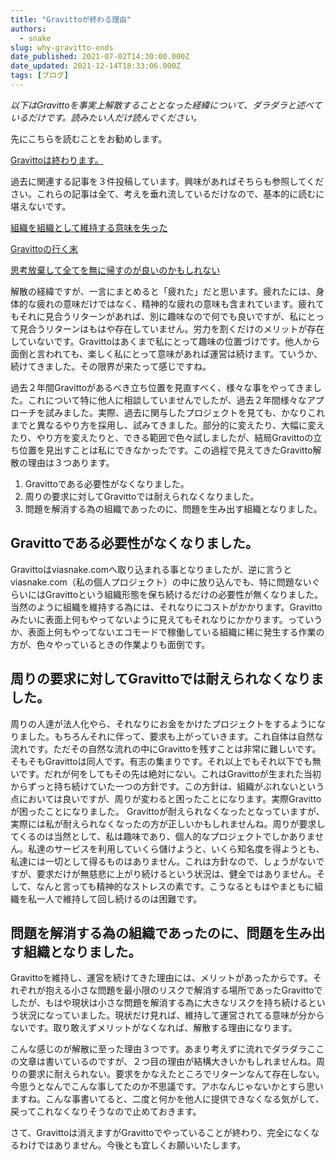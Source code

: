 ```yaml
---
title: "Gravittoが終わる理由"
authors:
  - snake
slug: why-gravitto-ends
date_published: 2021-07-02T14:30:00.000Z
date_updated: 2021-12-14T18:33:06.000Z
tags: [ブログ]
---
```


*以下はGravittoを事実上解散することとなった経緯について、ダラダラと述べているだけです。読みたい人だけ読んでください。*

先にこちらを読むことをお勧めします。

[Gravittoは終わります。](/gravitto-ends/)

過去に関連する記事を３件投稿しています。興味があればそちらも参照してください。これらの記事は全て、考えを垂れ流しているだけなので、基本的に読むに堪えないです。

[組織を組織として維持する意味を失った](/lost-meaning-of-keeping-an-organization-as-an-organization/)

[Gravittoの行く末](/the-future-of-gravitto/)

[思考放棄して全てを無に帰すのが良いのかもしれない](/maybe-its-better-to-just-give-up-thinking-and-let-it-all-go-to-nothing/)

解散の経緯ですが、一言にまとめると「疲れた」だと思います。疲れたには、身体的な疲れの意味だけではなく、精神的な疲れの意味も含まれています。疲れてもそれに見合うリターンがあれば、別に趣味なので何でも良いですが、私にとって見合うリターンはもはや存在していません。労力を割くだけのメリットが存在していないです。Gravittoはあくまで私にとって趣味の位置づけです。他人から面倒と言われても、楽しく私にとって意味があれば運営は続けます。ていうか、続けてきました。その限界が来たって感じですね。

過去２年間Gravittoがあるべき立ち位置を見直すべく、様々な事をやってきました。これについて特に他人に相談していませんでしたが、過去２年間様々なアプローチを試みました。実際、過去に関与したプロジェクトを見ても、かなりこれまでと異なるやり方を採用し、試みてきました。部分的に変えたり、大幅に変えたり、やり方を変えたりと、できる範囲で色々試しましたが、結局Gravittoの立ち位置を見出すことは私にできなかったです。この過程で見えてきたGravitto解散の理由は３つあります。

1. Gravittoである必要性がなくなりました。
2. 周りの要求に対してGravittoでは耐えられなくなりました。
3. 問題を解消する為の組織であったのに、問題を生み出す組織となりました。

## Gravittoである必要性がなくなりました。

Gravittoはviasnake.comへ取り込まれる事となりましたが、逆に言うとviasnake.com（私の個人プロジェクト）の中に放り込んでも、特に問題ないぐらいにはGravittoという組織形態を保ち続けるだけの必要性が無くなりました。当然のように組織を維持する為には、それなりにコストがかかります。Gravittoみたいに表面上何もやってないように見えてもそれなりにかかります。っていうか、表面上何もやってないエコモードで稼働している組織に稀に発生する作業の方が、色々やっているときの作業よりも面倒です。

## 周りの要求に対してGravittoでは耐えられなくなりました。

周りの人達が法人化やら、それなりにお金をかけたプロジェクトをするようになりました。もちろんそれに伴って、要求も上がっていきます。これ自体は自然な流れです。ただその自然な流れの中にGravittoを残すことは非常に難しいです。そもそもGravittoは同人です。有志の集まりです。それ以上でもそれ以下でも無いです。だれが何をしてもその先は絶対にない。これはGravittoが生まれた当初からずっと持ち続けていた一つの方針です。この方針は、組織がぶれないという点においては良いですが、周りが変わると困ったことになります。実際Gravittoが困ったことになりました。
Gravittoが耐えられなくなったとなっていますが、実際には私が耐えられなくなったの方が正しいかもしれませんね。周りが要求してくるのは当然として、私は趣味であり、個人的なプロジェクトでしかありません。私達のサービスを利用していくら儲けようと、いくら知名度を得ようとも、私達には一切として得るものはありません。これは方針なので、しょうがないですが、要求だけが無慈悲に上がり続けるという状況は、健全ではありません。そして、なんと言っても精神的なストレスの素です。こうなるともはやまともに組織を私一人で維持して回し続けるのは困難です。

## 問題を解消する為の組織であったのに、問題を生み出す組織となりました。

Gravittoを維持し、運営を続けてきた理由には、メリットがあったからです。それぞれが抱える小さな問題を最小限のリスクで解消する場所であったGravittoでしたが、もはや現状は小さな問題を解消する為に大きなリスクを持ち続けるという状況になっていました。現状だけ見れば、維持して運営されてる意味が分からないです。取り敢えずメリットがなくなれば、解散する理由になります。

こんな感じのが解散に至った理由３つです。あまり考えずに流れでダラダラここの文章は書いているのですが、２つ目の理由が結構大きいかもしれませんね。周りの要求に耐えられない。要求をかなえたところでリターンなんて存在しない。今思うとなんでこんな事してたのか不思議です。アホなんじゃないかとすら思いますね。こんな事書いてると、二度と何かを他人に提供できなくなる気がして、戻ってこれなくなりそうなので止めておきます。

さて、Gravittoは消えますがGravittoでやっていることが終わり、完全になくなるわけではありません。今後とも宜しくお願いいたします。
